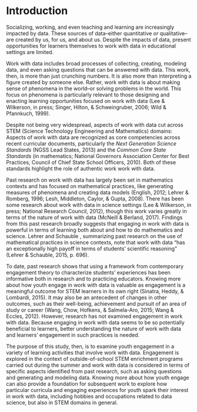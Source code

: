# Introduction {#intro-placemarker}

Socializing, working, and even teaching and learning are increasingly impacted by data. These sources of data--either quantitative *or* qualitative--are created by us, for us, and about us. Despite the impacts of data, present opportunities for learners themselves to work with data in educational settings are limited. 

Work with data includes broad processes of collecting, creating, modeling data, and even asking questions that can be answered with data. This work, then, is more than just crunching numbers. It is also more than interpreting a figure created by someone else. Rather, work with data is about making sense of phenomena in the world--or solving problems in the world. This focus on phenomena is particularly relevant to those designing and enacting learning opportunities focused on work with data (Lee & Wilkerson, in press; Singer, Hilton, & Schweingruber, 2006; Wild & Pfannkuch, 1999). 

Despite not being very widespread, aspects of work with data cut across STEM (Science Technology Engineering and Mathematics) domains: Aspects of work with data are recognized as core competencies across recent curricular documents, particularly the *Next Generation Science Standards*  (NGSS Lead States, 2013) and the *Common Core State Standards* (in mathematics; National Governors Association Center for Best Practices, Council of Chief State School Officers, 2010). Both of these standards highlight the role of authentic work work with data.

Past research on work with data has largely been set in mathematics contexts and has focused on mathematical practices, like generating measures of phenomena and creating data models (English, 2012; Lehrer & Romberg, 1996; Lesh, Middleton, Caylor, & Gupta, 2008). There has been some research about work with data in science settings (Lee & Wilkerson, in press; National Research Council, 2012), though this work varies greatly in terms of the nature of work with data (McNeill & Berland, 2017). Findings from this past research broadly suggests that engaging in work with data is powerful in terms of learning both about and how to do mathematics and science. Lehrer and Schauble , summarizing past research on the use of mathematical practices in science contexts, note that work with data “has an exceptionally high payoff in terms of students’ scientific reasoning” (Lehrer & Schauble, 2015, p. 696).

To date, past research shows that using a framework from contemporary engagement theory to characterize students’ experiences has been informative both in research and to practicing educators. Knowing more about how youth engage in work with data is valuable as engagement is a meaningful outcome for STEM learners in its own right (Sinatra, Heddy, & Lombardi, 2015). It may also be an antecedent of changes in other outcomes, such as their well-being, achievement and pursuit of an area of study or career (Wang, Chow, Hofkens, & Salmela-Aro, 2015; Wang & Eccles, 2012). However, research has not examined engagement in work with data. Because engaging in work with data seems to be so potentially beneficial to learners, better understanding the nature of work with data and learners' engagement in such practices is needed. 

The purpose of this study, then, is to examine youth engagement in a variety of learning activities that involve work with data. Engagement is explored in the context of outside-of-school STEM enrichment programs carried out during the summer and work with data is considered in terms of specific aspects identified from past research, such as asking questions and generating and modeling data. Knowing more about how youth engage can also provide a foundation for subsequent work to explore how particular curricula and engaging experiences for youth spark their interest in work with data, including hobbies and occupations related to data science, but also in STEM domains in general. 
